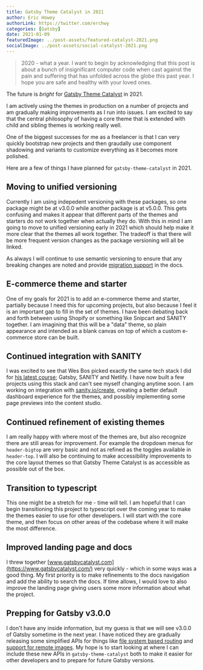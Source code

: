 ```yaml
---
title: Gatsby Theme Catalyst in 2021
author: Eric Howey
authorLink: https://twitter.com/erchwy
categories: [Gatsby]
date: 2021-01-09
featuredImage: ../post-assets/featured-catalyst-2021.png
socialImage: ../post-assets/social-catalyst-2021.png
---
```


> 2020 - what a year. I want to begin by acknowledging that this post is about a bunch of insignificant computer code when cast against the pain and suffering that has unfolded across the globe this past year. I hope you are safe and healthy with your loved ones.

The future is _bright_ for [Gatsby Theme Catalyst](https://www.gatsbycatalyst.com/) in 2021.

I am actively using the themes in production on a number of projects and am gradually making improvements as I run into issues. I am excited to say that the central philosophy of having a core theme that is extended with child and sibling themes is working really well.

One of the biggest successes for me as a freelancer is that I can very quickly bootstrap new projects and then graudally use component shadowing and variants to customize everything as it becomes more polished.

Here are a few of things I have planned for `gatsby-theme-catalyst` in 2021.

## Moving to unified versioning

Currently I am using indepedent versioning with these packages, so one package might be at v3.0.0 while another package is at v5.0.0. This gets confusing and makes it appear that different parts of the themes and starters do not work together when actually they do. With this in mind I am going to move to unified versioning early in 2021 which should help make it more clear that the themes all work together. The tradeoff is that there will be more frequent version changes as the package versioning will all be linked.

As always I will continue to use semantic versioning to ensure that any breaking changes are noted and provide [migration support](https://www.gatsbycatalyst.com/docs/migrating) in the docs.

## E-commerce theme and starter

One of my goals for 2021 is to add an e-commerce theme and starter, partially because I need this for upcoming projects, but also because I feel it is an important gap to fill in the set of themes. I have been debating back and forth between using Shopify or something like Snipcart and SANITY together. I am imagining that this will be a "data" theme, so plain appearance and intended as a blank canvas on top of which a custom e-commerce store can be built.

## Continued integration with SANITY

I was excited to see that Wes Bos picked exactly the same tech stack I did for [his latest course](https://mastergatsby.com/); Gatsby, SANITY and Netlify. I have now built a few projects using this stack and can't see myself changing anytime soon. I am working on integration with [sanity.io/create](https://create.sanity.io/), creating a better default dashboard experience for the themes, and possibly implementing some page previews into the content studio.

## Continued refinement of existing themes

I am really happy with where most of the themes are, but also recognize there are still areas for improvement. For example the dropdown menus for `header-bigtop` are very basic and not as refined as the toggles available in `header-top`. I will also be continuing to make accessibility improvements to the core layout themes so that Gatsby Theme Catalyst is as accessible as possible out of the box.

## Transition to typescript

This one might be a stretch for me - time will tell. I am hopeful that I can begin transitioning this project to typescript over the coming year to make the themes easier to use for other developers. I will start with the core theme, and then focus on other areas of the codebase where it will make the most difference.

## Improved landing page and docs

I threw together [www.gatsbycatalyst.com](https://www.gatsbycatalyst.com/) very quickly - which in some ways was a good thing. My first priority is to make refinements to the docs navigation and add the ability to search the docs. If time allows, I would love to also improve the landing page giving users some more information about what the project.

## Prepping for Gatsby v3.0.0

I don't have any inside information, but my guess is that we will see v3.0.0 of Gatsby sometime in the next year. I have noticed they are gradually releasing some simplified APIs for things like [file system based routing](https://www.gatsbyjs.com/docs/reference/routing/file-system-route-api/) and [support for remote images](https://github.com/gatsbyjs/gatsby/pull/28647). My hope is to start looking at where I can include these new APIs in `gatsby-theme-catalyst` both to make it easier for other developers and to prepare for future Gatsby versions.
